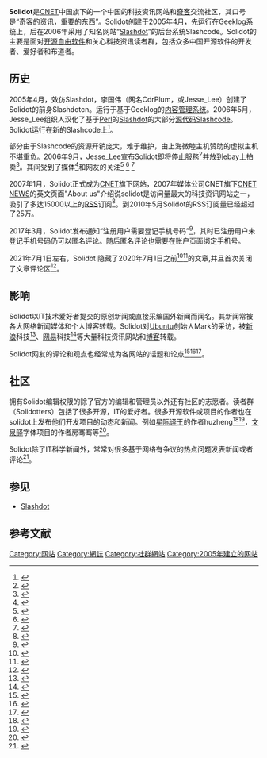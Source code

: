 {{NoteTA|G1=IT}}
{{Infobox website
| name                 =    Solidot<br/>奇客
| native_name          =
| logo                 =    Solidot.jpg
| logocaption          =    Solidot的網站標識
| screenshot           =    <!--截圖-->
| collapsible          =    <!--是否摺疊 可設定 yes-->
| collapsetext         =    <!--摺疊部分的標題文字-->
| caption              =    <!--截圖說明-->
| url                  =    {{url|https://www.solidot.org}}
| commercial           =    否
| type                 =    IT
| registration         =    選擇性
| language             =    [[簡體中文|簡體中文]]
| content_license      =    <!--內容的版權資訊-->
| owner                =    北京第二十六維信-{息}-技術有限公司<ref>[https://beian.miit.gov.cn/#/Integrated/recordQuery ICP/IP地址/域名信息备案管理系统] {{Wayback|url=https://beian.miit.gov.cn/#/Integrated/recordQuery |date=20211229155131 }} 查询 solidot.org</ref><ref>{{cite web|website=solidot.org|url=https://www.solidot.org/introd|title=网站介绍|quote=Solidot.org(北京第二十六维信息技术有限公司) 创建于2005年4月份，是学习国外的 Slashdot.org 而建立的中文科技信息交流平台和开源新闻平台。|deadurl=no|accessdate=2021-08-11|archiveurl=https://web.archive.org/web/20210722045544/https://www.solidot.org/introd|archivedate=2021-07-22}}</ref>
| author               =    李国伟
| editor               =    <!---->
| launch_date          =    {{Start date and age|2005|04|p=yes}}
| alexa                =    {{steady}}363 <small>（中國）</small>，{{decrease}}3556 <small>（全球）</small><br /> {{as of|2021|08|11}}<ref>{{cite web|url=https://web.archive.org/web/20210810200654/https://www.alexa.com/siteinfo/solidot.org|date=2021-08-10|title=solidot.org Competitive Analysis, Marketing Mix and Traffic|website=[[Alexa_Internet|Alexa Internet]]}}</ref>
| ip                   =    <!---->
| current_status       =    線上
| location             =    {{CHN}}[[北京市|北京市]][[海淀区|海淀区]]知春路113号银网中心9层915室<ref>{{cite web|website=gsj.beijing.gov.cn|url=http://gsj.beijing.gov.cn/beian/view.asp?bianhao=010202001021500016|title=经营性网站备案信息|archiveurl=https://web.archive.org/web/20181215201950/http://gsj.beijing.gov.cn/beian/view.asp?bianhao=010202001021500016|archivedate=2018-12-15|deadurl=yes}}</ref>
| zip_code             =    <!--郵編-->
| telephone_no         =    <!--電話 {{tel}}-->
| abbreviated_name     =    <!--網站的簡稱-->
| programming language =    <!---->
}}
'''Solidot'''是[[CNET|CNET]]中国旗下的一个中国的科技资讯网站和[[奇客|奇客]]交流社区，其口号是“奇客的资讯，重要的东西”。Solidot创建于2005年4月，先运行在Geeklog系统上，后在2006年采用了知名网站“[[Slashdot|Slashdot]]”的后台系统Slashcode。Solidot的主要是面对[[FOSS|开源自由软件]]和关心科技资讯读者群，包括众多中国开源软件的开发者、爱好者和布道者。

== 历史 ==
2005年4月，效仿Slashdot，李国伟（网名CdrPlum，或Jesse_Lee）创建了Solidot的前身Slashdotcn。运行于基于Geeklog的[[内容管理系统|内容管理系统]]。2006年5月，Jesse_Lee组织人汉化了基于[[Perl|Perl]]的[[Slashdot|Slashdot]]的大部分[[源代码|源代码]][[Slashcode|Slashcode]]。Solidot运行在新的Slashcode上<ref>{{cite web|url=http://solidot.org/article.pl?sid=06/05/25/0926210|title=Solidot 现在用 Slash|date=2006-05-25|work=solidot.org|accessdate=2015-04-03|archive-date=2015-02-17|archive-url=https://web.archive.org/web/20150217095333/http://www.solidot.org/article.pl?sid=06%2F05%2F25%2F0926210|dead-url=yes}}</ref>。

部分由于Slashcode的资源开销庞大，难于维护，由上海微睦主机赞助的虚拟主机不堪重负。2006年9月，Jesse_Lee宣布Solidot即将停止服務<ref>{{cite web|website=solidot.org|url=http://solidot.org/articles/06/09/04/0039249.shtml|title=Solidot 网站准备关闭|date=2006-09-04|accessdate=2021-08-11|archive-date=2008-05-13|archive-url=https://web.archive.org/web/20080513001804/http://solidot.org/articles/06/09/04/0039249.shtml|dead-url=yes}}</ref>并放到ebay上拍卖<ref>{{cite web|website=solidot.org|url=http://solidot.org/articles/06/09/04/0816243.shtml|title=Solidot 已放到 Ebay 上整站拍卖|date=2006-09-04|accessdate=2021-08-11|archive-date=2008-07-25|archive-url=https://web.archive.org/web/20080725032206/http://solidot.org/articles/06/09/04/0816243.shtml|dead-url=yes}}</ref>。其间受到了媒体<ref>{{cite web|url=http://www.bokeebao.com/solidot%E5%B0%86%E7%A7%91%E6%8A%80%E7%BD%91%E7%AB%99%E6%94%B6%E8%B4%AD/|title=馬プラセンタの評判と口コミ|work=bokeebao.com}}{{dead link|date=April 2015}}</ref>和网友的关注<ref>{{cite web |date=2009-09-04|url=http://www.kuangfeng.cn/blog/?p=718 |title=Solidot宣布关闭，Ebay上10万元拍卖|website=www.kuangfeng.cn|accessdate=2021-08-11 |deadurl=yes |archiveurl=https://web.archive.org/web/20090322073308/http://www.kuangfeng.cn/blog/?p=718|archivedate=2009-03-22 }}</ref> <ref>{{cite web|url=http://www.robinlu.com/blog/archives/119|title=Solidot即将关闭 - 石锅拌饭|work=robinlu.com|access-date=2008-02-26|archive-url=https://web.archive.org/web/20070712044747/http://www.robinlu.com/blog/archives/119|archive-date=2007-07-12|dead-url=yes}}</ref> <ref>{{cite web|url=https://zhcn.blogspot.com/2006/09/solidot.html|title=Solidot关闭之际|date=2006-09-04|accessdate=2021-08-11|website=zhcn.blogspot.com|author=Zhangchn|archive-date=2015-02-17|archive-url=https://web.archive.org/web/20150217065522/http://zhcn.blogspot.com/2006/09/solidot.html|dead-url=no}}</ref>

2007年1月，Solidot正式成为[[CNET|CNET]]旗下网站，2007年媒体公司CNET旗下[[CNET_NEWS|CNET NEWS]]的英文页面"About us"介绍说solidot是访问量最大的科技资讯网站之一，吸引了多达15000以上的[[RSS|RSS]]订阅<ref>{{cite web|url=http://www.cnetnews.com.cn/2007/0822/463455.shtml|title=Shengda, Netease, Ztgame Ranked Top 3 Gamer in China|work=cnetnews.com.cn|date=2007-08-22|accessdate=2021-08-11|archive-date=2015-09-23|archive-url=https://web.archive.org/web/20150923205023/http://www.cnetnews.com.cn/2007/0822/463455.shtml|dead-url=yes}}</ref>。到2010年5月Solidot的RSS订阅量已经超过了25万。

2017年3月，Solidot发布通知“注册用户需要登记手机号码”<ref>{{Cite web|title=注册用户需要登记手机号码|url=https://www.solidot.org/story?sid=51861|accessdate=|author=|date=2017-03-29|format=|work=solidot.org|publisher=|language=|archiveurl=https://web.archive.org/web/20170331221653/https://www.solidot.org/story?sid=51861|archivedate=2017-03-31|dead-url=yes}}</ref>，其时已注册用户未登记手机号码仍可以匿名评论。随后匿名评论也需要在账户页面绑定手机号。

{{Citation needed|2020年1月左右，Solidot悄悄隐藏了所有未实名评论。|time=2020-07-06T09:28:50+00:00}}

2021年7月1日左右，Solidot 隐藏了2020年7月1日之前<ref>{{cite web|archive-url=https://archive.today/20210702074609/https://www.solidot.org/story?sid=64815|archive-date=2021-07-02|title=苹果 ARM 开发者过渡套装基准测试出炉|url=https://www.solidot.org/story?sid=64815|website=solidot.org|quote=您好，您关注的内容已在最近一次服务器维护中进行了备份收藏。如您想阅读此内容，请发送邮件标题为：“申请查看历史备份内容”，正文为：要查看的文章链接，发送至solidot@zhiding.cn，进行申请查看。|access-date=2021-07-02}}</ref><ref>{{cite web|url=https://www.solidot.org/story?sid=64816|website=solidot.org|archive-url=https://archive.today/20210702074603/https://www.solidot.org/story?sid=64816|archive-date=2021-07-02|title=TikTok 将停止访问用户剪贴板|access-date=2021-07-02}}</ref>的文章,并且首次关闭了文章评论区<ref>{{cite web|quote=评论功能暂时关闭，请谅解。|url=https://www.solidot.org/story?sid=68052|title=亚洲国家在疫苗接种率上落后|archive-url=https://archive.today/20210702073631/https://www.solidot.org/story?sid=68052|archive-date=2021-07-02|access-date=2021-07-02}}</ref>。
<!---
看起来现在多数文章恢复了，但是失踪那篇的<ref name=missing/>的回复变成了

<code>
您搜索的信息无法查阅，可能的原因包括：内容不符合收录要求；内容已被置入冷存储；内容已被作者、编辑删除等。
您可以发送链接至 solidot@zhiding.cn ，进行确认。<ref>{{cite web|url=https://archive.ph/L5epS|date=2021-08-19|accessdate=2021-08-19|title=星际译王作者胡正失踪|website=[[archive.is|archive.is]]}}</ref>
</code>

--->
== 影响 ==
Solidot以IT技术爱好者提交的原创新闻或直接采编国外新闻而闻名。其新闻常被各大网络新闻媒体和个人博客转载。Solidot对[[Ubuntu|Ubuntu]]创始人Mark的采访，被[[新浪|新浪]]科技<ref>{{cite web|url=https://tech.sina.com.cn/roll/2007-07-06/1036355335.shtml|title=Ubuntu Linux创始人Mark：对中国开源充满信心|work=sina.com.cn|date=2007-07-06|accessdate=2021-08-11|archive-date=2014-12-08|archive-url=https://web.archive.org/web/20141208200037/http://tech.sina.com.cn/roll/2007-07-06/1036355335.shtml|dead-url=no}}</ref>、[[网易|网易]]科技<ref>{{Cite web |website=tech.163.com|url=http://tech.163.com/07/0706/10/3INAG9FK000915BD.html |title=Ubuntu Linux创始人Mark：对中国开源充满信心|access-date=2021-08-11 |date=2007-07-06|archive-url=https://web.archive.org/web/20141210142032/http://tech.163.com/07/0706/10/3INAG9FK000915BD.html |archive-date=2014-12-10 |dead-url=yes }}</ref>等大量科技资讯网站和[[博客|博客]]转载。

Solidot网友的评论和观点也经常成为各网站的话题和论点<ref>{{cite web|website=tech.153.com|url=http://tech.163.com/07/0601/09/3FT1BON9000915BF.html|title=网站不兼容Firefox 不符Web标准应是主因|accessdate=2015-04-03|archive-url=https://web.archive.org/web/20150217064822/http://tech.163.com/07/0601/09/3FT1BON9000915BF.html|archive-date=2015-02-17|dead-url=yes}}</ref><ref>{{cite web|url=http://soft.zdnet.com.cn/software_zone/2007/0406/385270.shtml|date=2007-06-01|title=网友观点：影音暴风2再把开源变私有？|work=zdnet.com.cn|accessdate=2015-04-03|archive-date=2016-04-16|archive-url=https://web.archive.org/web/20160416084233/http://soft.zdnet.com.cn/software_zone/2007/0406/385270.shtml|dead-url=yes}}</ref><ref>{{cite web|url=http://soft.zdnet.com.cn/software_zone/2007/0702/415207.shtml|title=网友热评 FSF GPLv.3: '重大的改进'|work=zdnet.com.cn|accessdate=2015-04-03|archive-date=2016-03-04|archive-url=https://web.archive.org/web/20160304114206/http://soft.zdnet.com.cn/software_zone/2007/0702/415207.shtml|dead-url=yes}}</ref>。

== 社区 ==
{{fact|Solidot的新闻采取用户提交，编辑审核发表的模式，对每条新闻都可以以注册用户名评论或者匿名（匿名懦夫）评论。对于匿名懦夫的称号网友一开始有所质疑，但是也理解为[[奇客|奇客]]一种自嘲的方式。网友对于别人的评论可以进行打分，这个打分系统也来自于Slashdot，并非所有的网友都可以给评论打分而是要根据网友的“业值（Karma）”业值的积累可以由访问网站，提交新闻等活动来获得。}}

拥有Solidot编辑权限的除了官方的编辑和管理员以外还有社区的志愿者。读者群（Solidotters）包括了很多开源，IT的爱好者。很多开源软件或项目的作者也在solidot上发布他们开发项目的动态和新闻。例如[[星际译王|星际译王]]的作者huzheng<ref name=missing>{{cite web|date=2011-06-01|url=https://www.solidot.org/story?sid=24301|title=星际译王作者胡正失踪|deadurl=yes|archiveurl=https://web.archive.org/web/20181218043917/https://www.solidot.org/story?sid=24301|archivedate=2018-12-18|author=blackhat|website=solidot.org}}</ref><ref>{{cite web|url=https://www.solidot.org/story?sid=66493|date=2020-12-27|title=星际译王-3.0.6.2版发布！|author=huzheng|archiveurl=https://web.archive.org/web/20210105044810/https://www.solidot.org/story?sid=66493|archivedate=2021-01-05|deadurl=no}}</ref>，[[文泉驿|文泉驿]]字体项目的作者房骞骞等<ref>{{cite web|url=https://www.solidot.org/story?sid=3876|title=自由的黑－－文泉驿正黑体开放测试|author=FangQ|deadurl=yes|date=2007-09-17|archiveurl=https://web.archive.org/web/20181216214411/https://www.solidot.org/story?sid=3876|archivedate=2018-12-16}}</ref>。

Solidot除了IT科学新闻外，常常对很多基于网络有争议的热点问题发表新闻或者评论<ref>{{Cite web|title=Solidot: 名人堂|url=https://www.solidot.org/hof.shtml|accessdate=|author=|date=|format=|work=solidot.org|publisher=|language=|archiveurl=https://web.archive.org/web/20120113093940/http://solidot.org/hof.shtml|archivedate=2012-01-13|dead-url=yes}}</ref>。

== 参见 ==
*[[Slashdot|Slashdot]]

== 参考文献 ==
{{reflist|2}}

[[Category:网站|Category:网站]]
[[Category:網誌|Category:網誌]]
[[Category:社群網站|Category:社群網站]]
[[Category:2005年建立的网站|Category:2005年建立的网站]]